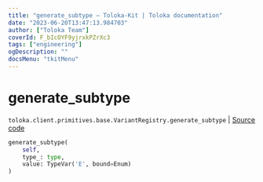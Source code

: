 ```yaml
---
title: "generate_subtype — Toloka-Kit | Toloka documentation"
date: "2023-06-20T13:47:13.984703"
author: ["Toloka Team"]
coverId: F_bIcOYF9yjrxkPZrXc3
tags: ["engineering"]
ogDescription: ""
docsMenu: "tkitMenu"
---
```


# generate_subtype

`toloka.client.primitives.base.VariantRegistry.generate_subtype` | [Source code](https://github.com/Toloka/toloka-kit/blob/v1.2.0/src/client/primitives/base.py#L60)

```python
generate_subtype(
    self,
    type_: type,
    value: TypeVar('E', bound=Enum)
)
```